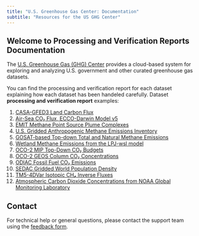 ```yaml
---
title: "U.S. Greenhouse Gas Center: Documentation"
subtitle: "Resources for the US GHG Center"
---
```


## Welcome to Processing and Verification Reports Documentation

The [U.S. Greenhouse Gas (GHG) Center](https://earth.gov/ghgcenter) provides a cloud-based system for exploring and analyzing U.S. government and other curated greenhouse gas datasets.

You can find the processing and verification report for each dataset explaining how each dataset has been handeled carefully.
Dataset **processing and verification report** examples:

1. [CASA-GFED3 Land Carbon Flux](processing_and_verification_reports/casagfed-carbonflux-monthgrid-v3_Processing and Verification Report.qmd)
2. [Air-Sea CO₂ Flux, ECCO-Darwin Model v5](processing_and_verification_reports/eccodarwin-co2flux-monthgrid-v5_Processing and Verification Report.qmd)
3. [EMIT Methane Point Source Plume Complexes](processing_and_verification_reports/emit-ch4plume-v1_Processing and Verification Report.qmd)
4. [U.S. Gridded Anthropogenic Methane Emissions Inventory](processing_and_verification_reports/epa-ch4emission-grid-v2express_Processing and Verification Report.qmd)
5. [GOSAT-based Top-down Total and Natural Methane Emissions](processing_and_verification_reports/gosat-based-ch4budget-yeargrid-v1_Processing and Verification Report.qmd)
6. [Wetland Methane Emissions from the LPJ-wsl model](processing_and_verification_reports/lpjwsl-wetlandch4-grid-v1_Processing and Verification Report.qmd)
7. [OCO-2 MIP Top-Down CO₂ Budgets](processing_and_verification_reports/oco2-mip-co2budget-yeargrid-v1_Processing and Verification Report.qmd)
8. [OCO-2 GEOS Column CO₂ Concentrations](processing_and_verification_reports/oco2geos-co2-daygrid-v10r_Processing and Verification Report.qmd)
9. [ODIAC Fossil Fuel CO₂ Emissions](processing_and_verification_reports/odiac-ffco2-monthgrid-v2022_Processing and Verification Report.qmd)
10. [SEDAC Gridded World Population Density](processing_and_verification_reports/sedac-popdensity-yeargrid5yr-v4.11_Processing and Verification Report.qmd)
11. [TM5-4DVar Isotopic CH₄ Inverse Fluxes](processing_and_verification_reports/tm54dvar-ch4flux-monthgrid-v1_Processing and Verification Report.qmd)
12. [Atmospheric Carbon Dioxide Concentrations from NOAA Global Monitoring Laboratory](processing_and_verification_reports/noaa-insitu_Processing and Verification Report.qmd)

## Contact

For technical help or general questions, please contact the support team using the [feedback form](https://docs.google.com/forms/d/e/1FAIpQLSeVWCrnca08Gt_qoWYjTo6gnj1BEGL4NCUC9VEiQnXA02gzVQ/viewform).